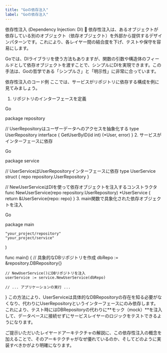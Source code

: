 ```yaml
---
title: "Goの依存注入"
label: "Goの依存注入"
---
```


依存性注入 (Dependency Injection: DI) 💉
依存性注入は、あるオブジェクトが依存している別のオブジェクト（依存オブジェクト）を外部から提供するデザインパターンです。これにより、各レイヤー間の結合度を下げ、テストや保守を容易にします。

Goでは、DIライブラリを使う方法もありますが、関数の引数や構造体のフィールドとして依存オブジェクトを渡すことで、シンプルにDIを実現できます。この手法は、Goの哲学である「シンプルさ」と「明示性」に非常に合っています。

依存性注入のコード例
ここでは、サービスがリポジトリに依存する構成を例に見てみましょう。

1. リポジトリのインターフェースを定義

Go

package repository

// UserRepositoryはユーザーデータへのアクセスを抽象化する
type UserRepository interface {
    GetUserByID(id int) (*User, error)
}
2. サービスがインターフェースに依存

Go

package service


// UserServiceはUserRepositoryインターフェースに依存
type UserService struct {
    repo repository.UserRepository
}

// NewUserServiceはDIを使って依存オブジェクトを注入するコンストラクタ
func NewUserService(repo repository.UserRepository) *UserService {
    return &UserService{repo: repo}
}
3. main関数で具象化された依存オブジェクトを注入

Go

package main

    "your_project/repository"
    "your_project/service"
)

func main() {
    // 具象的なDBリポジトリを作成
    dbRepo := &repository.DBRepository{}
    
    // NewUserService()にDBリポジトリを注入
    userService := service.NewUserService(dbRepo)

    // ... アプリケーションの実行 ...
}
この方法により、UserServiceは具体的なDBRepositoryの存在を知る必要がなくなり、代わりにUserRepositoryというインターフェースにのみ依存します。これにより、テスト時にはDBRepositoryの代わりに**モック（mock）**を注入して、データベースに接続せずにサービスレイヤーのロジックをテストできるようになります。

ご提示いただいたレイヤードアーキテクチャの解説に、この依存性注入の概念を加えることで、そのアーキテクチャがなぜ優れているのか、そしてどのように実装すべきかがより明確になります。







